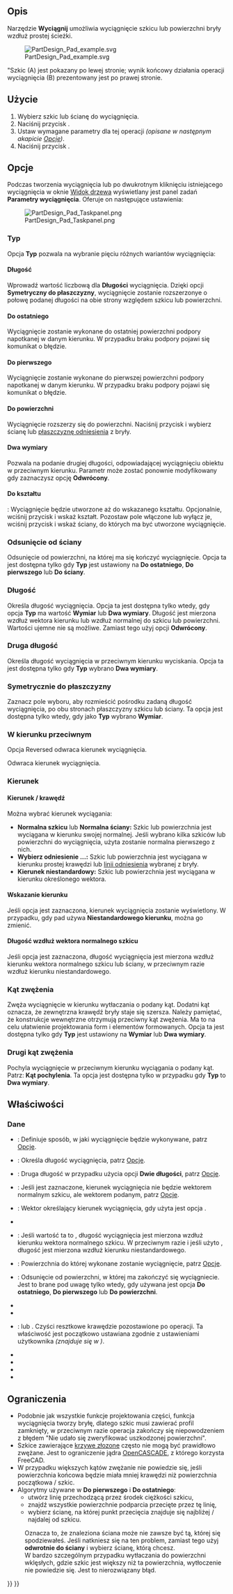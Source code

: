 <languages/>

{{Docnav/pl
|[[PartDesign_CoordinateSystem/pl|Utwórz nowy lokalny układ współrzędnych]]
|[[PartDesign_Revolution/pl|Wyciągnij przez obrót]]
|[[PartDesign_Workbench/pl|środowisko pracy Projekt Części]]
|IconL=PartDesign_CoordinateSystem.svg
|IconR=PartDesign_Revolution.svg
|IconC=Workbench_PartDesign.svg
}}

{{GuiCommand/pl
|Name=PartDesign Pad
|Name/pl=Projekt Części: Wyciągnij
|MenuLocation=Projekt Części → Utwórz cechę przez dodanie → Wyciągnij
|Workbenches=[[PartDesign_Workbench/pl|Projekt Części]]
|SeeAlso=[[PartDesign_Pocket/pl|Kieszeń]]
}}

<span id="Description"></span>
==Opis==

Narzędzie '''Wyciągnij''' umożliwia wyciągnięcie szkicu lub powierzchni bryły wzdłuż prostej ścieżki.

[[File:PartDesign Pad example.svg|none]]

"Szkic (A) jest pokazany po lewej stronie; wynik końcowy działania operacji wyciągnięcia (B) prezentowany jest po prawej stronie.

<span id="Usage"></span>
==Użycie==

# Wybierz szkic lub ścianę do wyciągnięcia.
# Naciśnij przycisk {{Button|[[Image:PartDesign_Pad.svg|24px]] [[PartDesign_Pad|Wyciągnij]]}}.
# Ustaw wymagane parametry dla tej operacji ''(opisane w następnym akapicie [[#Opcje|Opcje]])''.
# Naciśnij przycisk {{Button|OK}}.

<span id="Options"></span>
==Opcje==

Podczas tworzenia wyciągnięcia lub po dwukrotnym kliknięciu istniejącego wyciągnięcia w oknie [[Tree_view/pl|Widok drzewa]] wyświetlany jest panel zadań '''Parametry wyciągnięcia'''. Oferuje on następujące ustawienia:

[[Image:PartDesign_Pad_Taskpanel.png|frame|left]]

<span id="Type"></span>
===Typ===

Opcja '''Typ''' pozwala na wybranie pięciu różnych wariantów wyciągnięcia:

<span id="Dimension"></span>
====Długość====

Wprowadź wartość liczbową dla '''Długości''' wyciągnięcia. Dzięki opcji '''Symetryczny do płaszczyzny''', wyciągnięcie zostanie rozszerzonye o połowę podanej długości na obie strony względem szkicu lub powierzchni.

<span id="To_last"></span>
====Do ostatniego====

Wyciągnięcie zostanie wykonane do ostatniej powierzchni podpory napotkanej w danym kierunku. 
W przypadku braku podpory pojawi się komunikat o błędzie.

<span id="To_first"></span>
====Do pierwszego====

Wyciągnięcie zostanie wykonane do pierwszej powierzchni podpory napotkanej w danym kierunku. 
W przypadku braku podpory pojawi się komunikat o błędzie.

<span id="Up_to_face"></span>
====Do powierzchni====

Wyciągnięcie rozszerzy się do powierzchni. Naciśnij przycisk {{Button|Wybierz ścianę}} i wybierz ścianę lub [[PartDesign_Plane/pl|płaszczyznę odniesienia]] z bryły.

<span id="Two_dimensions"></span>
====Dwa wymiary====

Pozwala na podanie drugiej długości, odpowiadającej wyciągnięciu obiektu w przeciwnym kierunku. Parametr może zostać ponownie modyfikowany gdy zaznaczysz opcję '''Odwrócony'''.

<span id="Up_to_shape"></span>
====Do kształtu====

{{Version/pl|1.0}}: Wyciągnięcie będzie utworzone aż do wskazanego kształtu. Opcjonalnie, wciśnij przycisk {{Button|Wybierz kształt}} i wskaż kształt. Pozostaw pole {{Button|Zaznacz wszystkie ściany}} włączone lub wyłącz je, wciśnij przycisk {{Button|Wybierz}} i wskaż ściany, do których ma być utworzone wyciągnięcie.

<span id="Offset_to_face"></span>
===Odsunięcie od ściany===

Odsunięcie od powierzchni, na której ma się kończyć wyciągnięcie. Opcja ta jest dostępna tylko gdy '''Typ''' jest ustawiony na '''Do ostatniego''', '''Do pierwszego''' lub '''Do ściany'''.

<span id="Length"></span>
===Długość===

Określa długość wyciągnięcia. Opcja ta jest dostępna tylko wtedy, gdy opcja '''Typ''' ma wartość '''Wymiar''' lub '''Dwa wymiary'''.
Długość jest mierzona wzdłuż wektora kierunku lub wzdłuż normalnej do szkicu lub powierzchni. Wartości ujemne nie są możliwe. Zamiast tego użyj opcji '''Odwrócony'''.

<span id="2nd_length"></span>
===Druga długość===

Określa długość wyciągnięcia w przeciwnym kierunku wyciskania. Opcja ta jest dostępna tylko gdy '''Typ''' wybrano '''Dwa wymiary'''.

<span id="Symmetric_to_plane"></span>
===Symetrycznie do płaszczyzny===

Zaznacz pole wyboru, aby rozmieścić pośrodku zadaną długość wyciągnięcia, po obu stronach płaszczyzny szkicu lub ściany. Ta opcja jest dostępna tylko wtedy, gdy jako '''Typ''' wybrano '''Wymiar'''.

<span id="Reversed"></span>
===W kierunku przeciwnym===
Opcja Reversed odwraca kierunek wyciągnięcia.

Odwraca kierunek wyciągnięcia.

<span id="Direction"></span>
===Kierunek===

<span id="Direction/edge"></span>
====Kierunek / krawędź====

Można wybrać kierunek wyciągania:

* '''Normalna szkicu''' lub '''Normalna ściany:''' Szkic lub powierzchnia jest wyciągana w kierunku swojej normalnej. Jeśli wybrano kilka szkiców lub powierzchni do wyciągnięcia, użyta zostanie normalna pierwszego z nich.
* '''Wybierz odniesienie ...:''' Szkic lub powierzchnia jest wyciągana w kierunku prostej krawędzi lub [[PartDesign_Line/pl|linii odniesienia]] wybranej z bryły.
* '''Kierunek niestandardowy:''' Szkic lub powierzchnia jest wyciągana w kierunku określonego wektora.

<span id="Show_direction"></span>
====Wskazanie kierunku==== 

Jeśli opcja jest zaznaczona, kierunek wyciągnięcia zostanie wyświetlony. W przypadku, gdy pad używa '''Niestandardowego kierunku''', można go zmienić. {{Version/pl|0.20}}

<span id="Length_along_sketch_normal"></span>
====Długość wzdłuż wektora normalnego szkicu====

Jeśli opcja jest zaznaczona, długość wyciągnięcia jest mierzona wzdłuż kierunku wektora normalnego szkicu lub ściany, w przeciwnym razie wzdłuż kierunku niestandardowego. {{Version/pl|0.20}}

<span id="Taper_angle"></span>
===Kąt zwężenia===

Zwęża wyciągnięcie w kierunku wytłaczania o podany kąt. Dodatni kąt oznacza, że zewnętrzna krawędź bryły staje się szersza. Należy pamiętać, że konstrukcje wewnętrzne otrzymują przeciwny kąt zwężenia. Ma to na celu ułatwienie projektowania form i elementów formowanych. Opcja ta jest dostępna tylko gdy '''Typ''' jest ustawiony na '''Wymiar''' lub '''Dwa wymiary'''.

<span id="2nd_taper_angle"></span>
===Drugi kąt zwężenia===

Pochyla wyciągnięcie w przeciwnym kierunku wyciągania o podany kąt. Patrz: '''Kąt pochylenia'''. Ta opcja jest dostępna tylko w przypadku gdy '''Typ''' to '''Dwa wymiary'''.

<span id="Properties"></span>
==Właściwości==

<span id="Data"></span>
===Dane===

{{TitleProperty|Wyciągnięcie}}

* {{PropertyData/pl|Typ|Enumeration}}: Definiuje sposób, w jaki wyciągnięcie będzie wykonywane, patrz [[##Opcje|Opcje]].
* {{PropertyData/pl|Długość|Length}}: Określa długość wyciągnięcia, patrz [[#Opcje|Opcje]].
* {{PropertyData/pl|Długość2|Length}}: Druga długość w przypadku użycia opcji {{PropertyData/pl|Typ}} '''Dwie długości''', patrz [[#Opcje|Opcje]].
* {{PropertyData/pl|Użyj wektora własnego|Bool}}: Jeśli jest zaznaczone, kierunek wyciągnięcia nie będzie wektorem normalnym szkicu, ale wektorem podanym, patrz [[#Opcje|Opcje]].
* {{PropertyData/pl|Kierunek|Vector}}: Wektor określający kierunek wyciągnięcia, gdy użyta jest opcja {{PropertyData/pl|Użyj wektora własnego}}.
* {{PropertyData|Oś odniesienia|LinkSub}}
* {{PropertyData/pl|Wzdłuż normalnej szkicu|Bool}}: Jeśli wartość ta to {{True}}, długość wyciągnięcia jest mierzona wzdłuż kierunku wektora normalnego szkicu. W przeciwnym razie i jeśli użyto {{PropertyData/pl|Użyj wektora własnego}}, długość jest mierzona wzdłuż kierunku niestandardowego. {{Version/pl|0.20}}
* {{PropertyData/pl|Do powierzchni|LinkSub}}: Powierzchnia do której wykonane zostanie wyciągnięcie, patrz [[#Opcje|Opcje]].
* {{PropertyData/pl|Odsunięcie|Length}}: Odsunięcie od powierzchni, w której ma zakończyć się wyciągniecie. Jest to brane pod uwagę tylko wtedy, gdy używana jest opcja {{PropertyData/pl|Typ}} '''Do ostatniego''', '''Do pierwszego''' lub '''Do powierzchni'''.
* {{PropertyData|Kąt nachylenia|Angle}}
* {{PropertyData|Kąt nachylenia2|Angle}}

{{TitleProperty|Projekt Części}}

* {{PropertyData/pl|Udoskonal}}: {{True/pl}} lub {{false/pl}}. Czyści resztkowe krawędzie pozostawione po operacji. Ta właściwość jest początkowo ustawiana zgodnie z ustawieniami użytkownika ''(znajduje się w {{MenuCommand|Preferencje → Projekt Części → Ogólne → Ustawienia modelu}})''.

{{TitleProperty|Szkic bazowy}}

* {{PropertyData|Profil|LinkSub}}
* {{PropertyData|Płaszczyzna pośrednia|Bool}}
* {{PropertyData|Odwrócony|Bool}}
* {{PropertyData|Zezwalaj na wiele ścian|Bool}}

<span id="Limitations"></span>
==Ograniczenia==

<div class="mw-translate-fuzzy">
* Podobnie jak wszystkie funkcje projektowania części, funkcja wyciągnięcia tworzy bryłę, dlatego szkic musi zawierać profil zamknięty, w przeciwnym razie operacja zakończy się niepowodzeniem z błędem "Nie udało się zweryfikować uszkodzonej powierzchni".
* Szkice zawierające [[B-Splines/pl|krzywe złozone]] często nie mogą być prawidłowo zwężane. Jest to ograniczenie jądra [[OpenCASCADE/pl|OpenCASCADE]], z którego korzysta FreeCAD.
* W przypadku większych kątów zwężanie nie powiedzie się, jeśli powierzchnia końcowa będzie miała mniej krawędzi niż powierzchnia początkowa / szkic.
* Algorytmy używane w '''Do pierwszego''' i '''Do ostatniego''':
** utwórz linię przechodzącą przez środek ciężkości szkicu,
** znajdź wszystkie powierzchnie podparcia przecięte przez tę linię,
** wybierz ścianę, na której punkt przecięcia znajduje się najbliżej / najdalej od szkicu.
: Oznacza to, że znaleziona ściana może nie zawsze być tą, której się spodziewałeś. Jeśli natkniesz się na ten problem, zamiast tego użyj '''odwrotnie do ściany''' i wybierz ścianę, którą chcesz.
: W bardzo szczególnym przypadku wytłaczania do powierzchni wklęsłych, gdzie szkic jest większy niż ta powierzchnia, wytłoczenie nie powiedzie się. Jest to nierozwiązany błąd.
</div>


{{Docnav/pl
|[[PartDesign_CoordinateSystem/pl|Utwórz nowy lokalny układ współrzędnych]]
|[[PartDesign_Revolution/pl|Wyciągnij przez obrót]]
|[[PartDesign_Workbench/pl|środowisko pracy Projekt Części]]
|IconL=PartDesign_CoordinateSystem.svg
|IconR=PartDesign_Revolution.svg
|IconC=Workbench_PartDesign.svg
}}

{{PartDesign Tools navi{{#translation:}}}}
{{Userdocnavi{{#translation:}}}}